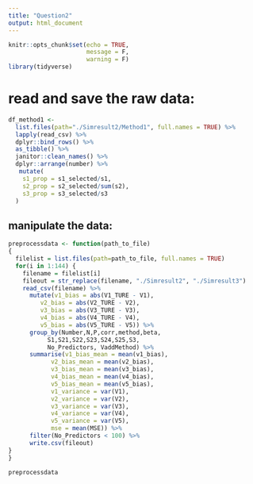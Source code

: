 ```yaml
---
title: "Question2"
output: html_document
---
```


```r
knitr::opts_chunk$set(echo = TRUE,
                      message = F,
                      warning = F)
library(tidyverse)

```

# read and save the raw data:

```r
df_method1 <- 
  list.files(path="./Simresult2/Method1", full.names = TRUE) %>% 
  lapply(read_csv) %>% 
  dplyr::bind_rows() %>% 
  as_tibble() %>% 
  janitor::clean_names() %>% 
  dplyr::arrange(number) %>% 
   mutate(
    s1_prop = s1_selected/s1,
    s2_prop = s2_selected/sum(s2),
    s3_prop = s3_selected/s3
  )
```

## manipulate the data:

```r

preprocessdata <- function(path_to_file)
{
  filelist = list.files(path=path_to_file, full.names = TRUE)
  for(i in 1:144) {
    filename = filelist[i]
    fileout = str_replace(filename, "./Simresult2", "./Simresult3")
    read_csv(filename) %>% 
      mutate(v1_bias = abs(V1_TURE - V1),
         v2_bias = abs(V2_TURE - V2),
         v3_bias = abs(V3_TURE - V3),
         v4_bias = abs(V4_TURE - V4),
         v5_bias = abs(V5_TURE - V5)) %>% 
      group_by(Number,N,P,corr,method,beta,
           S1,S21,S22,S23,S24,S25,S3,
           No_Predictors, VaddMethod) %>% 
      summarise(v1_bias_mean = mean(v1_bias),
            v2_bias_mean = mean(v2_bias),
            v3_bias_mean = mean(v3_bias),
            v4_bias_mean = mean(v4_bias),
            v5_bias_mean = mean(v5_bias),
            v1_variance = var(V1),
            v2_variance = var(V2),
            v3_variance = var(V3),
            v4_variance = var(V4),
            v5_variance = var(V5),
            mse = mean(MSE)) %>% 
      filter(No_Predictors < 100) %>% 
      write.csv(fileout)
}
}

preprocessdata
```

